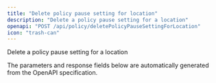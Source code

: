 ```yaml
---
title: "Delete policy pause setting for location"
description: "Delete a policy pause setting for a location"
openapi: "POST /api/policy/deletePolicyPauseSettingForLocation"
icon: "trash-can"
---
```


Delete a policy pause setting for a location

<Note>
The parameters and response fields below are automatically generated from the OpenAPI specification.
</Note>
